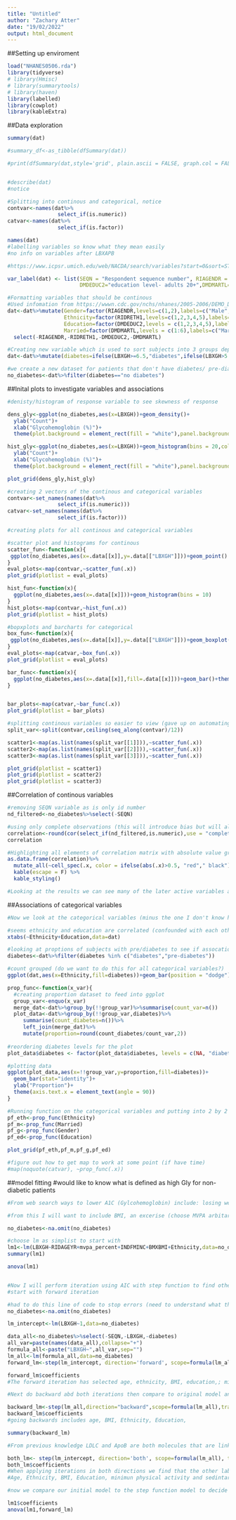 ```yaml
---
title: "Untitled"
author: "Zachary Atter"
date: "19/02/2022"
output: html_document
---
```

##Setting up enviroment
```r
load("NHANES0506.rda")
library(tidyverse)
# library(Hmisc)
# library(summarytools)
# library(haven)
library(labelled)
library(cowplot)
library(kableExtra)
```

##Data exploration
```r
summary(dat)

#summary_df<-as_tibble(dfSummary(dat))

#print(dfSummary(dat,style='grid', plain.ascii = FALSE, graph.col = FALSE))


#describe(dat)
#notice

#Splitting into continous and categorical, notice 
contvar<-names(dat%>%
                select_if(is.numeric))
catvar<-names(dat%>%
                select_if(is.factor))

names(dat)
#labelling variables so know what they mean easily
#no info on variables after LBXAPB

#https://www.icpsr.umich.edu/web/NACDA/search/variables?start=0&sort=STUDYID%20asc%2CDATASETID%20asc%2CSTARTPOS%20asc&STUDYQ=25504&EXTERNAL_FLAG=1&ARCHIVE=NACDA&rows=50 does not even contain any info on the later variables (I think they have been renamed)

var_label(dat) <- list(SEQN = "Respondent sequence number", RIAGENDR = "Gender",RIDAGEYR="Age at screening",RIDRETH1="Race/Ethnicity",
                       DMDEDUC2="education level- adults 20+",DMDMARTL="Martial status",INDFMINC="Annual family income",LBXGH="Glycohemoglobin (%)",BMXHT="Standing Height (cm)",BMXBMI="Body Mass Index (kg/m**2)",BMXWAIST="Waist Circumference (cm)",LBXTR="	Triglyceride (mg/dL)",LBDLDL="LDL-cholesterol (mg/dL)",LBXAPB="Apolipoprotein (B) (mg/dL)",valid_days="",valid_min="",cpm="",sed_min="minimum sedintary",light_min="minimum light exercise",active_min="minimum active exercise",sed_percent="sedintary percent",light_percent="light exercise percent",life_percent="",mod_percent="moderate exercise percent",vig_percent="vigarous exercise percent",lightlife_percent="",mvpa_percent="moderate to vigorous physical activity",active_percent="percent of physical activity",sed_bouted_30min="",num_mvpa_bouts="",num_vig_bouts="",mvpa_bouted="",vig_bouted="",guideline_min="")

#Formatting variables that should be continous
#Used infomation from https://wwwn.cdc.gov/nchs/nhanes/2005-2006/DEMO_D.htm#RIDRETH1 to find labels for levels
dat<-dat%>%mutate(Gender=factor(RIAGENDR,levels=c(1,2),labels=c("Male","Female")),
                  Ethnicity=factor(RIDRETH1,levels=c(1,2,3,4,5),labels=c("Mexican American","Other Hispanic","Non-Hispanic White","Non-Hispanic Black","Other Race")),
                  Education=factor(DMDEDUC2,levels = c(1,2,3,4,5),labels=c("< 9th grade","9-11th grade","high school grade","Some College","College graduate")),
                  Married=factor(DMDMARTL,levels = c(1:6),labels=c("Married","Widowed","Divorced","Seperated","Never Married","Living with partner")))%>%
  select(-RIAGENDR,-RIDRETH1,-DMDEDUC2,-DMDMARTL)

#Creating new variable which is used to sort subjects into 3 groups depending on their Glycohemoglobin (%) we note that 49 patients had an NA reading for this measurement
dat<-dat%>%mutate(diabetes=ifelse(LBXGH>=6.5,"diabetes",ifelse(LBXGH>5.7,"pre-diabetes",ifelse(is.na(LBXGH)==F,"no diabetes",NA))))

#we create a new dataset for patients that don't have diabetes/ pre-diabetes (we have to take care as we have excluded the 49 NA values from this datset)
no_diabetes<-dat%>%filter(diabetes=="no diabetes")

```

##Inital plots to investigate variables and associations
```r
#denisty/histogram of response variable to see skewness of response

dens_gly<-ggplot(no_diabetes,aes(x=LBXGH))+geom_density()+
  ylab("Count")+
  xlab("Glycohemoglobin (%)")+
  theme(plot.background = element_rect(fill = "white"),panel.background = element_rect(fill = "white"),axis.line.x = element_line(color = "black"), axis.line.y = element_line(color = "black"),legend.background = element_rect(colour = "grey50"),panel.border = element_blank(),panel.grid.major = element_blank(), panel.grid.minor = element_blank(),axis.title=element_text(size=18,face="bold"),axis.text=element_text(size=18),axis.title.x = element_text(vjust=-0.1),legend.title=element_blank())

hist_gly<-ggplot(no_diabetes,aes(x=LBXGH))+geom_histogram(bins = 20,color="black",fill="white")+
  ylab("Count")+
  xlab("Glycohemoglobin (%)")+
  theme(plot.background = element_rect(fill = "white"),panel.background = element_rect(fill = "white"),axis.line.x = element_line(color = "black"), axis.line.y = element_line(color = "black"),legend.background = element_rect(colour = "grey50"),panel.border = element_blank(),panel.grid.major = element_blank(), panel.grid.minor = element_blank(),axis.title=element_text(size=18,face="bold"),axis.text=element_text(size=18),axis.title.x = element_text(vjust=-0.1),legend.title=element_blank())

plot_grid(dens_gly,hist_gly)
```

```r
#creating 2 vectors of the continous and categorical variables
contvar<-set_names(names(dat%>%
                select_if(is.numeric)))
catvar<-set_names(names(dat%>%
                select_if(is.factor)))

#creating plots for all continous and categorical variables

#scatter plot and histograms for continous
scatter_fun<-function(x){
 ggplot(no_diabetes,aes(x=.data[[x]],y=.data[["LBXGH"]]))+geom_point()
}
eval_plots<-map(contvar,~scatter_fun(.x))
plot_grid(plotlist = eval_plots)

hist_fun<-function(x){
  ggplot(no_diabetes,aes(x=.data[[x]]))+geom_histogram(bins = 10)
}
hist_plots<-map(contvar,~hist_fun(.x))
plot_grid(plotlist = hist_plots)

#bopxplots and barcharts for categorical
box_fun<-function(x){
 ggplot(no_diabetes,aes(x=.data[[x]],y=.data[["LBXGH"]]))+geom_boxplot()+theme(axis.text.x = element_text(angle = 90))
}
eval_plots<-map(catvar,~box_fun(.x))
plot_grid(plotlist = eval_plots)

bar_func<-function(x){
  ggplot(no_diabetes,aes(x=.data[[x]],fill=.data[[x]]))+geom_bar()+theme(axis.text.x = element_text(angle = 90),legend.position = "none")
}


bar_plots<-map(catvar,~bar_func(.x))
plot_grid(plotlist = bar_plots)
```

```r
#splitting continous variables so easier to view (gave up on automating the process)
split_var<-split(contvar,ceiling(seq_along(contvar)/12))

scatter1<-map(as.list(names(split_var[[1]])),~scatter_fun(.x))
scatter2<-map(as.list(names(split_var[[2]])),~scatter_fun(.x))
scatter3<-map(as.list(names(split_var[[3]])),~scatter_fun(.x))

plot_grid(plotlist = scatter1)
plot_grid(plotlist = scatter2)
plot_grid(plotlist = scatter3)
```

##Correlation of continous variables
```r
#removing SEQN variable as is only id number
nd_filtered<-no_diabetes%>%select(-SEQN)

#using only complete observations (this will introduce bias but will allow us to see associations that should exist even with the missing data unless systematic will need to look at how data was gathered etc)
correlation<-round(cor(select_if(nd_filtered,is.numeric),use = "complete.obs"),2)
correlation

#Highlighting all elements of correlation matrix with absolute value greater than 0.5
as.data.frame(correlation)%>%
  mutate_all(~cell_spec(.x, color = ifelse(abs(.x)>0.5, "red"," black"))) %>%
  kable(escape = F) %>%
  kable_styling()

#Looking at the results we can see many of the later active variables are highly correlated as would be expected therefore we should only select 1 (need to know more about their descriptions to choose) and maybe consult with a sport scientist at which excerise category is likely to be effect at reducing A1C (ie is any exercise effective or does it need to be moderate/vigorous?)
```

##Associations of categorical variables
```r
#Now we look at the categorical variables (minus the one I don't know how to code so is currently a continous variable)

#seems ethnicity and education are correlated (confounded with each other), only include one
xtabs(~Ethnicity+Education,data=dat)

#looking at proptions of subjects with pre/diabetes to see if assocation exists between this and categoical variable as will give an idea of if these variables have an effect on likelihood of having high gly
diabetes<-dat%>%filter(diabetes %in% c("diabetes","pre-diabetes"))

#count grouped (do we want to do this for all categorical variables?)
ggplot(dat,aes(x=Ethnicity,fill=diabetes))+geom_bar(position = "dodge")+theme(axis.text.x = element_text(angle = 90))

prop_func<-function(x_var){
  #creating proportion dataset to feed into ggplot
  group_var<-enquo(x_var)
  merge_dat<-dat%>%group_by(!!group_var)%>%summarise(count_var=n())
  plot_data<-dat%>%group_by(!!group_var,diabetes)%>%
     summarise(count_diabetes=n())%>%
     left_join(merge_dat)%>%
     mutate(proportion=round(count_diabetes/count_var,2))
  
#reordering diabetes levels for the plot
plot_data$diabetes <- factor(plot_data$diabetes, levels = c(NA, "diabetes", "pre-diabetes","no diabetes"))

#plotting data   
ggplot(plot_data,aes(x=!!group_var,y=proportion,fill=diabetes))+
  geom_bar(stat="identity")+
  ylab("Proportion")+
  theme(axis.text.x = element_text(angle = 90))
}

#Running function on the categorical variables and putting into 2 by 2 plot to view all at once
pf_eth<-prop_func(Ethnicity)
pf_m<-prop_func(Married)
pf_g<-prop_func(Gender)
pf_ed<-prop_func(Education)

plot_grid(pf_eth,pf_m,pf_g,pf_ed)

#figure out how to get map to work at some point (if have time)
#map(noquote(catvar), ~prop_func(.x))
```



##model  fitting
#would like to know what is defined as high Gly for non-diabetic patients
```r
#From web search ways to lower A1C (Gylcohemoglobin) include: losing weight(in particular not being overweight-related to BMI), exercise, eat more vegtables (lower carbs)-I am going to assume this is easier for people more 'well off'

#from this I will want to include BMI, an excerise (choose MVPA arbitary until know more about them [only want to choose one as know they are highly correlated to each other]), annual family income, age (affects weight and also not include married status as confounded with this, [this may also be confounded with other variables such as exercise etc]), ethnicity as diabetic proportion seems to vary significantly with ethnicity

no_diabetes<-na.omit(no_diabetes)

#choose lm as simplist to start with
lm1<-lm(LBXGH~RIDAGEYR+mvpa_percent+INDFMINC+BMXBMI+Ethnicity,data=no_diabetes)
summary(lm1)

anova(lm1)


#Now I will perform iteration using AIC with step function to find other models to compare to my intial one to see how they vary (will then need to consider other distributions)
#start with forward iteration

#had to do this line of code to stop errors (need to understand what this is actually doing though)
no_diabetes<-na.omit(no_diabetes)

lm_intercept<-lm(LBXGH~1,data=no_diabetes)

data_all<-no_diabetes%>%select(-SEQN,-LBXGH,-diabetes)
all_var=paste(names(data_all),collapse="+")
formula_all<-paste("LBXGH~",all_var,sep="")
lm_all<-lm(formula_all,data=no_diabetes)
forward_lm<-step(lm_intercept, direction='forward', scope=formula(lm_all),trace = 0)

forward_lm$coefficients
#The forward iteration has selected age, ethnicity, BMI, education,; minimum active time and seditary bouted 30 min 

#Next do backward abd both iterations then compare to original model and evaluate what needs to be done

backward_lm<-step(lm_all,direction="backward",scope=formula(lm_all),trace=0)
backward_lm$coefficients
#going backwards includes age, BMI, Ethnicity, Education,

summary(backward_lm)

#From previous knowledge LDLC and ApoB are both molecules that are linked to cardiovascular diseases and thus makes sense to be correlated with increase in Gly (may also be correlated with BMI)

both_lm<- step(lm_intercept, direction='both', scope=formula(lm_all), trace=0)
both_lm$coefficients
#When applying iterations in both directions we find that the other lab readings are no longer significant
#Age, Ethnicity, BMI, Education, minimun physical activity and sedintary bouted 30 min (agreeing with forward iteration of step function)

#now we compare our initial model to the step function model to decide if any changes need to be made (wold proberally also want to consult an expert/ google)

lm1$coefficients
anova(lm1,forward_lm)
```
